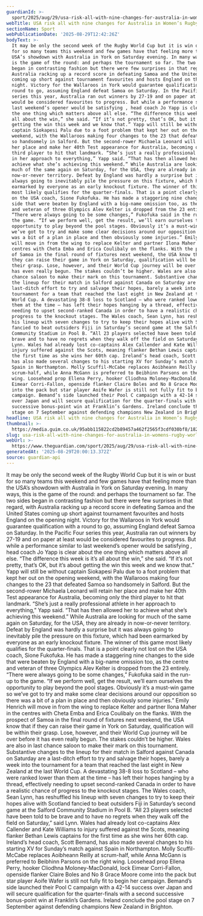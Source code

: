 ```yaml
---
guardianId: >-
  sport/2025/aug/29/usa-risk-all-with-nine-changes-for-australia-in-womens-rugby-world-cup
webTitle: USA risk all with nine changes for Australia in Women’s Rugby World Cup
sectionName: Sport
webPublicationDate: '2025-08-29T12:42:26Z'
bodyText: >-
  It may be only the second week of the Rugby World Cup but it is win or bust
  for so many teams this weekend and few games have that feeling more than the
  USA’s showdown with Australia in York on Saturday evening. In many ways, this
  is the game of the round: and perhaps the tournament so far. The two sides
  began in contrasting fashion but there were few surprises in that regard, with
  Australia racking up a record score in defeating Samoa and the United States
  coming up short against tournament favourites and hosts England on the opening
  night. Victory for the Wallaroos in York would guarantee qualification with a
  round to go, assuming England defeat Samoa on Saturday. In the Pacific Four
  series this year, Australia ran out winners by 27-19 and on paper at least
  would be considered favourites to progress. But while a performance similar to
  last weekend’s opener would be satisfying , head coach Jo Yapp is clear about
  the one thing which matters above all else. “The difference this week is it’s
  all about the win,” she said. “If it’s not pretty, that’s OK, but it’s about
  getting the win this week and we know that.” Yapp will still be without
  captain Siokapesi Palu due to a foot problem that kept her out on the opening
  weekend, with the Wallaroos making four changes to the 23 that defeated Samoa
  so handsomely in Salford. But the second-rower Michaela Leonard will retain
  her place and make her 40th Test appearance for Australia, becoming only the
  third player to hit that landmark. “She’s just a really professional athlete
  in her approach to everything,” Yapp said. “That has then allowed her to
  achieve what she’s achieving this weekend.” While Australia are looking for
  much of the same again on Saturday, for the USA, they are already in
  now-or-never territory. Defeat by England was hardly a surprise but it was
  always going to inevitably pile the pressure on this fixture, which had been
  earmarked by everyone as an early knockout fixture. The winner of this game
  most likely qualifies for the quarter-finals. That is a point clearly not lost
  on the USA coach, Sione Fukofuka. He has made a staggering nine changes to the
  side that were beaten by England with a big-name omission too, as the centre
  and veteran of three Olympics Alev Kelter is dropped from the 23 entirely.
  “There were always going to be some changes,” Fukofuka said in the run-up to
  the game. “If we perform well, get the result, we’ll earn ourselves the
  opportunity to play beyond the pool stages. Obviously it’s a must-win game so
  we’ve got to try and make some clear decisions around our opposition so there
  was a bit of a plan in place and then obviously some injuries.” Emily Henrich
  will move in from the wing to replace Kelter and partner Ilona Maher in the
  centres with Cheta Emba and Erica Coulibaly on the flanks. With the prospect
  of Samoa in the final round of fixtures next weekend, the USA know that if
  they can raise their game in York on Saturday, qualification will be within
  their grasp. Lose, however, and their World Cup journey will be over before it
  has even really begun. The stakes couldn’t be higher. Wales are also in last
  chance saloon to make their mark on this tournament. Substantive changes to
  the lineup for their match in Salford against Canada on Saturday are a
  last-ditch effort to try and salvage their hopes, barely a week into the
  tournament for a team that reached the last eight in New Zealand at the last
  World Cup. A devastating 38-8 loss to Scotland – who were ranked lower than
  them at the time – has left their hopes hanging by a thread, effectively
  needing to upset second-ranked Canada in order to have a realistic chance of
  progress to the knockout stages. The Wales coach, Sean Lynn, has reshuffled
  his lineup with seven changes to try to keep their hopes alive with Scotland
  fancied to beat outsiders Fiji in Saturday’s second game at the Salford
  Community Stadium in Pool B. “All 23 players selected have been told to be
  brave and to have no regrets when they walk off the field on Saturday,” said
  Lynn. Wales had already lost co-captains Alex Callender and Kate Williams to
  injury suffered against the Scots, meaning flanker Bethan Lewis captains for
  the first time as she wins her 60th cap. Ireland’s head coach, Scott Bemand,
  has also made several changes to his starting XV for Sunday’s match against
  Spain in Northampton. Molly Scuffil-McCabe replaces Aoibheann Reilly at
  scrum-half, while Anna McGann is preferred to Beibhinn Parsons on the right
  wing. Loosehead prop Ellena Perry, hooker Cliodhna Moloney-MacDonald, lock
  Eimear Corri-Fallon, openside flanker Claire Boles and No 8 Grace Moore come
  into the pack but star player Aoife Wafer is still not fully fit to begin her
  campaign. Bemand’s side launched their Pool C campaign with a 42-14 success
  over Japan and will secure qualification for the quarter-finals with a second
  successive bonus-point win at Franklin’s Gardens. Ireland conclude the pool
  stage on 7 September against defending champions New Zealand in Brighton.
headline: USA risk all with nine changes for Australia in Women’s Rugby World Cup
thumbnail: >-
  https://media.guim.co.uk/95abb115822cd2b89457a462f2565f3cdf030bf8/1822_500_5015_4011/500.jpg
slug: usa-risk-all-with-nine-changes-for-australia-in-womens-rugby-world-cup
webUrl: >-
  https://www.theguardian.com/sport/2025/aug/29/usa-risk-all-with-nine-changes-for-australia-in-womens-rugby-world-cup
generatedAt: '2025-08-29T20:00:13.372Z'
source: guardian-api
---
```

It may be only the second week of the Rugby World Cup but it is win or bust for so many teams this weekend and few games have that feeling more than the USA’s showdown with Australia in York on Saturday evening. In many ways, this is the game of the round: and perhaps the tournament so far. The two sides began in contrasting fashion but there were few surprises in that regard, with Australia racking up a record score in defeating Samoa and the United States coming up short against tournament favourites and hosts England on the opening night. Victory for the Wallaroos in York would guarantee qualification with a round to go, assuming England defeat Samoa on Saturday. In the Pacific Four series this year, Australia ran out winners by 27-19 and on paper at least would be considered favourites to progress. But while a performance similar to last weekend’s opener would be satisfying , head coach Jo Yapp is clear about the one thing which matters above all else. “The difference this week is it’s all about the win,” she said. “If it’s not pretty, that’s OK, but it’s about getting the win this week and we know that.” Yapp will still be without captain Siokapesi Palu due to a foot problem that kept her out on the opening weekend, with the Wallaroos making four changes to the 23 that defeated Samoa so handsomely in Salford. But the second-rower Michaela Leonard will retain her place and make her 40th Test appearance for Australia, becoming only the third player to hit that landmark. “She’s just a really professional athlete in her approach to everything,” Yapp said. “That has then allowed her to achieve what she’s achieving this weekend.” While Australia are looking for much of the same again on Saturday, for the USA, they are already in now-or-never territory. Defeat by England was hardly a surprise but it was always going to inevitably pile the pressure on this fixture, which had been earmarked by everyone as an early knockout fixture. The winner of this game most likely qualifies for the quarter-finals. That is a point clearly not lost on the USA coach, Sione Fukofuka. He has made a staggering nine changes to the side that were beaten by England with a big-name omission too, as the centre and veteran of three Olympics Alev Kelter is dropped from the 23 entirely. “There were always going to be some changes,” Fukofuka said in the run-up to the game. “If we perform well, get the result, we’ll earn ourselves the opportunity to play beyond the pool stages. Obviously it’s a must-win game so we’ve got to try and make some clear decisions around our opposition so there was a bit of a plan in place and then obviously some injuries.” Emily Henrich will move in from the wing to replace Kelter and partner Ilona Maher in the centres with Cheta Emba and Erica Coulibaly on the flanks. With the prospect of Samoa in the final round of fixtures next weekend, the USA know that if they can raise their game in York on Saturday, qualification will be within their grasp. Lose, however, and their World Cup journey will be over before it has even really begun. The stakes couldn’t be higher. Wales are also in last chance saloon to make their mark on this tournament. Substantive changes to the lineup for their match in Salford against Canada on Saturday are a last-ditch effort to try and salvage their hopes, barely a week into the tournament for a team that reached the last eight in New Zealand at the last World Cup. A devastating 38-8 loss to Scotland – who were ranked lower than them at the time – has left their hopes hanging by a thread, effectively needing to upset second-ranked Canada in order to have a realistic chance of progress to the knockout stages. The Wales coach, Sean Lynn, has reshuffled his lineup with seven changes to try to keep their hopes alive with Scotland fancied to beat outsiders Fiji in Saturday’s second game at the Salford Community Stadium in Pool B. “All 23 players selected have been told to be brave and to have no regrets when they walk off the field on Saturday,” said Lynn. Wales had already lost co-captains Alex Callender and Kate Williams to injury suffered against the Scots, meaning flanker Bethan Lewis captains for the first time as she wins her 60th cap. Ireland’s head coach, Scott Bemand, has also made several changes to his starting XV for Sunday’s match against Spain in Northampton. Molly Scuffil-McCabe replaces Aoibheann Reilly at scrum-half, while Anna McGann is preferred to Beibhinn Parsons on the right wing. Loosehead prop Ellena Perry, hooker Cliodhna Moloney-MacDonald, lock Eimear Corri-Fallon, openside flanker Claire Boles and No 8 Grace Moore come into the pack but star player Aoife Wafer is still not fully fit to begin her campaign. Bemand’s side launched their Pool C campaign with a 42-14 success over Japan and will secure qualification for the quarter-finals with a second successive bonus-point win at Franklin’s Gardens. Ireland conclude the pool stage on 7 September against defending champions New Zealand in Brighton.
